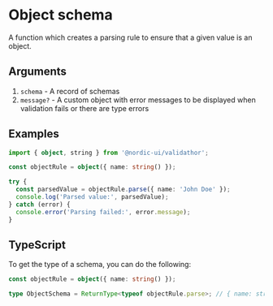 # Object schema

A function which creates a parsing rule to ensure that a given value is an object.

## Arguments

1. `schema` - A record of schemas
2. `message?` - A custom object with error messages to be displayed when validation fails or there are type errors

## Examples

```ts showLineNumbers
import { object, string } from '@nordic-ui/validathor';

const objectRule = object({ name: string() });

try {
  const parsedValue = objectRule.parse({ name: 'John Doe' });
  console.log('Parsed value:', parsedValue);
} catch (error) {
  console.error('Parsing failed:', error.message);
}
```

## TypeScript

To get the type of a schema, you can do the following:

```ts showLineNumbers
const objectRule = object({ name: string() });

type ObjectSchema = ReturnType<typeof objectRule.parse>; // { name: string }
```